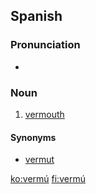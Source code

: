 ==Spanish==

===Pronunciation===
* {{rhymes|u|lang=es}}

===Noun===
{{head|es|noun|g=m}}

# [[vermouth]]

====Synonyms====
* [[vermut]]

[[ko:vermú]]
[[fi:vermú]]